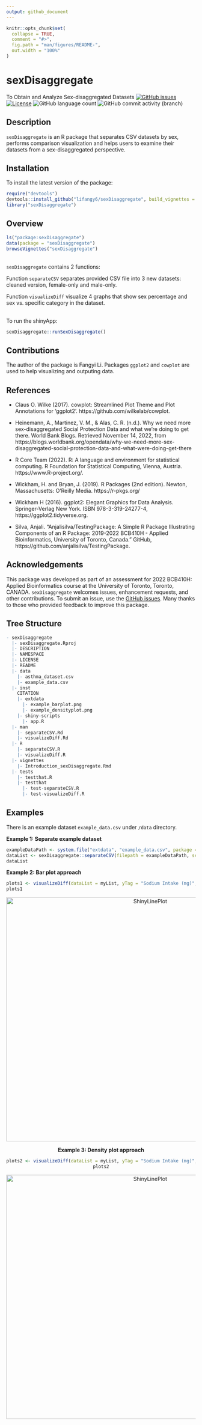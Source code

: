 ```yaml
---
output: github_document
---
```


<!-- README.md is generated from README.Rmd. Please edit that file -->

```r
knitr::opts_chunk$set(
  collapse = TRUE,
  comment = "#>",
  fig.path = "man/figures/README-",
  out.width = "100%"
)
```

# sexDisaggregate
To Obtain and Analyze Sex-disaggregated Datasets
<!-- badges: start -->
<!-- https://www.codefactor.io/repository/github/lifangy6/sexDisaggregate/issues -->
[![GitHub issues](https://img.shields.io/github/issues/lifangy6/sexDisaggregate)](https://github.com/lifangy6/sexDisaggregate/issues)  [![License](https://img.shields.io/badge/license-MIT-green)](./LICENSE) ![GitHub language count](https://img.shields.io/github/languages/count/lifangy6/sexDisaggregate) ![GitHub commit activity (branch)](https://img.shields.io/github/commit-activity/y/lifangy6/sexDisaggregate/master)
<!-- https://shields.io/category/license -->
<!-- badges: end -->

## Description
`sexDisaggregate` is an R package that separates CSV datasets by sex, performs comparison visualization and helps users to examine their datasets from a sex-disaggregated perspective.


## Installation

To install the latest version of the package:

``` r
require("devtools")
devtools::install_github("lifangy6/sexDisaggregate", build_vignettes = TRUE)
library("sexDisaggregate")
```


## Overview

``` r
ls("package:sexDisaggregate")
data(package = "sexDisaggregate")
browseVignettes("sexDisaggregate")
```
<br>
`sexDisaggregate` contains 2 functions:

Function `separateCSV` separates provided CSV file into 3 new datasets: cleaned version, female-only and male-only.

Function `visualizeDiff` visualize 4 graphs that show sex percentage and sex vs. specific category in the dataset.

<br>
To run the shinyApp:
``` r
sexDisaggregate::runSexDisaggregate()
```


## Contributions

The author of the package is Fangyi Li. Packages `ggplot2` and `cowplot` are used to help visualizing and outputing data.


## References
* Claus O. Wilke (2017). cowplot: Streamlined Plot Theme and Plot Annotations 
for 'ggplot2'. https://github.com/wilkelab/cowplot.

* Heinemann, A., Martinez, V. M., &amp; Alas, C. R. (n.d.). Why we need more 
sex-disaggregated Social Protection Data and what we're doing to get there. 
World Bank Blogs. Retrieved November 14, 2022, from https://blogs.worldbank.org/opendata/why-we-need-more-sex-disaggregated-social-protection-data-and-what-were-doing-get-there 

* R Core Team (2022). R: A language and environment for statistical computing. 
R Foundation for Statistical Computing, Vienna, Austria. https://www.R-project.org/.

* Wickham, H. and Bryan, J. (2019). R Packages (2nd edition). Newton, Massachusetts: O’Reilly Media. https://r-pkgs.org/

* Wickham H (2016). ggplot2: Elegant Graphics for Data Analysis. 
Springer-Verlag New York. ISBN 978-3-319-24277-4, https://ggplot2.tidyverse.org.
  
* Silva, Anjali. “Anjalisilva/TestingPackage: A Simple R Package Illustrating Components of an R Package: 2019-2022 BCB410H - Applied Bioinformatics, University of Toronto, Canada.” GitHub, https://github.com/anjalisilva/TestingPackage.

## Acknowledgements

This package was developed as part of an assessment for 2022 BCB410H: Applied Bioinformatics course at the University of Toronto, Toronto, CANADA. `sexDisaggregate` welcomes issues, enhancement requests, and other contributions. To submit an issue, use the [GitHub issues](https://github.com/lifangy6/sexDisaggregate/issues). Many thanks to those who provided feedback to improve this package.


## Tree Structure
``` r
- sexDisaggregate
  |- sexDisaggregate.Rproj
  |- DESCRIPTION
  |- NAMESPACE
  |- LICENSE
  |- README
  |- data
    |- asthma_dataset.csv
    |- example_data.csv
  |- inst
    CITATION
    |- extdata
      |- example_barplot.png
      |- example_densityplot.png
    |- shiny-scripts
      |- app.R
  |- man
    |- separateCSV.Rd
    |- visualizeDiff.Rd
  |- R
    |- separateCSV.R
    |- visualizeDiff.R
  |- vignettes
    |- Introduction_sexDisaggregate.Rmd
  |- tests
    |- testthat.R
    |- testthat
      |- test-separateCSV.R
      |- test-visualizeDiff.R
```

## Examples

There is an example dataset `example_data.csv` under `/data` directory. 

**Example 1: Separate example dataset**
``` r
exampleDataPath <- system.file("extdata", "example_data.csv", package = "sexDisaggregate")
dataList <- sexDisaggregate::separateCSV(filepath = exampleDataPath, sexTag = "Sex", femaleTag = "F", maleTag = "M")
dataList
```

**Example 2: Bar plot approach**
``` r
plots1 <- visualizeDiff(dataList = myList, yTag = "Sodium Intake (mg)", visMethod = "density")
plots1
```
<div style="text-align:center"><img src="inst/extdata/example_barplot.png" alt="ShinyLinePlot" width="750" height="650"/>

**Example 3: Density plot approach**
``` r
plots2 <- visualizeDiff(dataList = myList, yTag = "Sodium Intake (mg)", visMethod = "density")
plots2
```
<div style="text-align:center"><img src="inst/extdata/example_densityplot.png" alt="ShinyLinePlot" width="750" height="650"/>


